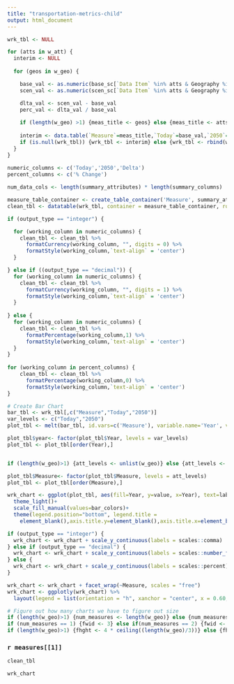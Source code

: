 ```yaml
---
title: "transportation-metrics-child"
output: html_document
---
```

```r
wrk_tbl <- NULL

for (atts in w_att) {
  interim <- NULL
  
  for (geos in w_geo) {

    base_val <- as.numeric(base_sc[`Data Item` %in% atts & Geography %in% geos & Grouping %in% w_grp,sum(Value)])
    scen_val <- as.numeric(scen_sc[`Data Item` %in% atts & Geography %in% geos & Grouping %in% w_grp,sum(Value)])

    dlta_val <- scen_val - base_val
    perc_val <- dlta_val / base_val
    
    if (length(w_geo) >1) {meas_title <- geos} else {meas_title <- atts}
  
    interim <- data.table(`Measure`=meas_title,`Today`=base_val,`2050`=scen_val,`Delta`=dlta_val,`% Change`=perc_val)
    if (is.null(wrk_tbl)) {wrk_tbl <- interim} else {wrk_tbl <- rbind(wrk_tbl,interim)}
  }
}
  
numeric_columns <- c('Today','2050','Delta')
percent_columns <- c('% Change')

num_data_cols <- length(summary_attributes) * length(summary_columns)

measure_table_container <- create_table_container('Measure', summary_attributes, summary_columns)
clean_tbl <- datatable(wrk_tbl, container = measure_table_container, rownames = FALSE, options = list(pageLength = 10, columnDefs = list(list(className = 'dt-center', targets =1:num_data_cols))))

if (output_type == "integer") {

  for (working_column in numeric_columns) {
    clean_tbl <- clean_tbl %>% 
      formatCurrency(working_column, "", digits = 0) %>%
      formatStyle(working_column,`text-align` = 'center')
  }

} else if ((output_type == "decimal")) {
  for (working_column in numeric_columns) {
    clean_tbl <- clean_tbl %>% 
      formatCurrency(working_column, "", digits = 1) %>%
      formatStyle(working_column,`text-align` = 'center')
  }  
    
} else {
  for (working_column in numeric_columns) {
    clean_tbl <- clean_tbl %>% 
      formatPercentage(working_column,1) %>%
      formatStyle(working_column,`text-align` = 'center')
  }
}
  
for (working_column in percent_columns) {
    clean_tbl <- clean_tbl %>% 
      formatPercentage(working_column,0) %>%
      formatStyle(working_column,`text-align` = 'center')
}

# Create Bar Chart
bar_tbl <- wrk_tbl[,c("Measure","Today","2050")]
var_levels <- c("Today","2050")
plot_tbl <- melt(bar_tbl, id.vars=c('Measure'), variable.name='Year', value.name = 'value')

plot_tbl$year<- factor(plot_tbl$Year, levels = var_levels)
plot_tbl <- plot_tbl[order(Year),]


if (length(w_geo)>1) {att_levels <- unlist(w_geo)} else {att_levels <- unlist(w_att)}

plot_tbl$Measure<- factor(plot_tbl$Measure, levels = att_levels)
plot_tbl <- plot_tbl[order(Measure),]

wrk_chart <- ggplot(plot_tbl, aes(fill=Year, y=value, x=Year), text=labels) + geom_bar(stat="identity") +
  theme_light()+
  scale_fill_manual(values=bar_colors)+
  theme(legend.position="bottom", legend.title = 
    element_blank(),axis.title.y=element_blank(),axis.title.x=element_blank())

if (output_type == "integer") {
  wrk_chart <- wrk_chart + scale_y_continuous(labels = scales::comma)
} else if (output_type == "decimal") {
  wrk_chart <- wrk_chart + scale_y_continuous(labels = scales::number_format(accuracy = 0.1))
} else {
  wrk_chart <- wrk_chart + scale_y_continuous(labels = scales::percent)
}

wrk_chart <- wrk_chart + facet_wrap(~Measure, scales = "free")
wrk_chart <- ggplotly(wrk_chart) %>% 
  layout(legend = list(orientation = "h", xanchor = "center", x = 0.60, y = -0.1))

# Figure out how many charts we have to figure out size
if (length(w_geo)>1) {num_measures <- length(w_geo)} else {num_measures <- length(w_att)}
if (num_measures == 1) {fwid <- 3} else if(num_measures == 2) {fwid <- 7} else {fwid <- 10}
if (length(w_geo)>1) {fhght <- 4 * ceiling((length(w_geo)/3))} else {fhght <- 4 * ceiling((length(w_att)/3))}

```

### `r measures[[1]]`

```r
clean_tbl

wrk_chart
```
